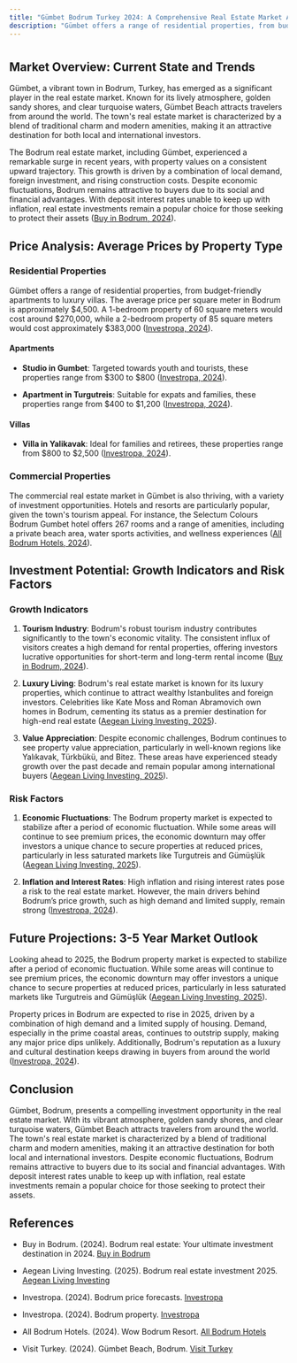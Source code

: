 ```yaml
---
title: "Gümbet Bodrum Turkey 2024: A Comprehensive Real Estate Market Analysis"
description: "Gümbet offers a range of residential properties, from budget-friendly apartments to luxury villas. The average price per square meter in Bodrum is approximately $4,500. A 1-bedroom property of 60 square meters would cost around $270,000, while a 2-bedroom property of 85 square meters would cost approximately $383,000"
---
```


#

## Market Overview: Current State and Trends

Gümbet, a vibrant town in Bodrum, Turkey, has emerged as a significant player in the real estate market. Known for its lively atmosphere, golden sandy shores, and clear turquoise waters, Gümbet Beach attracts travelers from around the world. The town's real estate market is characterized by a blend of traditional charm and modern amenities, making it an attractive destination for both local and international investors.

The Bodrum real estate market, including Gümbet, experienced a remarkable surge in recent years, with property values on a consistent upward trajectory. This growth is driven by a combination of local demand, foreign investment, and rising construction costs. Despite economic fluctuations, Bodrum remains attractive to buyers due to its social and financial advantages. With deposit interest rates unable to keep up with inflation, real estate investments remain a popular choice for those seeking to protect their assets ([Buy in Bodrum, 2024](https://www.buyinbodrum.com/post/bodrum-turkey-market-data-insights-january-2024)).

## Price Analysis: Average Prices by Property Type

### Residential Properties

Gümbet offers a range of residential properties, from budget-friendly apartments to luxury villas. The average price per square meter in Bodrum is approximately $4,500. A 1-bedroom property of 60 square meters would cost around $270,000, while a 2-bedroom property of 85 square meters would cost approximately $383,000 ([Investropa, 2024](https://investropa.com/blogs/news/bodrum-property)).

#### Apartments

* **Studio in Gumbet**: Targeted towards youth and tourists, these properties range from $300 to $800 ([Investropa, 2024](https://investropa.com/blogs/news/bodrum-property)).

* **Apartment in Turgutreis**: Suitable for expats and families, these properties range from $400 to $1,200 ([Investropa, 2024](https://investropa.com/blogs/news/bodrum-property)).

#### Villas

* **Villa in Yalikavak**: Ideal for families and retirees, these properties range from $800 to $2,500 ([Investropa, 2024](https://investropa.com/blogs/news/bodrum-property)).

### Commercial Properties

The commercial real estate market in Gümbet is also thriving, with a variety of investment opportunities. Hotels and resorts are particularly popular, given the town's tourism appeal. For instance, the Selectum Colours Bodrum Gumbet hotel offers 267 rooms and a range of amenities, including a private beach area, water sports activities, and wellness experiences ([All Bodrum Hotels, 2024](https://www.allbodrumhotels.org/en/property/wow-bodrum-resort.html)).

## Investment Potential: Growth Indicators and Risk Factors

### Growth Indicators

1. **Tourism Industry**: Bodrum's robust tourism industry contributes significantly to the town's economic vitality. The consistent influx of visitors creates a high demand for rental properties, offering investors lucrative opportunities for short-term and long-term rental income ([Buy in Bodrum, 2024](https://www.buyinbodrum.com/post/bodrum-real-estate-your-ultimate-investment-destination-in-2024)).

2. **Luxury Living**: Bodrum's real estate market is known for its luxury properties, which continue to attract wealthy Istanbulites and foreign investors. Celebrities like Kate Moss and Roman Abramovich own homes in Bodrum, cementing its status as a premier destination for high-end real estate ([Aegean Living Investing, 2025](https://aegeanlivinginvesting.com/bodrum-real-estate-investment-2025/)).

3. **Value Appreciation**: Despite economic challenges, Bodrum continues to see property value appreciation, particularly in well-known regions like Yalıkavak, Türkbükü, and Bitez. These areas have experienced steady growth over the past decade and remain popular among international buyers ([Aegean Living Investing, 2025](https://aegeanlivinginvesting.com/bodrum-real-estate-investment-2025/)).

### Risk Factors

1. **Economic Fluctuations**: The Bodrum property market is expected to stabilize after a period of economic fluctuation. While some areas will continue to see premium prices, the economic downturn may offer investors a unique chance to secure properties at reduced prices, particularly in less saturated markets like Turgutreis and Gümüşlük ([Aegean Living Investing, 2025](https://aegeanlivinginvesting.com/bodrum-real-estate-investment-2025/)).

2. **Inflation and Interest Rates**: High inflation and rising interest rates pose a risk to the real estate market. However, the main drivers behind Bodrum’s price growth, such as high demand and limited supply, remain strong ([Investropa, 2024](https://investropa.com/blogs/news/bodrum-price-forecasts)).

## Future Projections: 3-5 Year Market Outlook

Looking ahead to 2025, the Bodrum property market is expected to stabilize after a period of economic fluctuation. While some areas will continue to see premium prices, the economic downturn may offer investors a unique chance to secure properties at reduced prices, particularly in less saturated markets like Turgutreis and Gümüşlük ([Aegean Living Investing, 2025](https://aegeanlivinginvesting.com/bodrum-real-estate-investment-2025/)).

Property prices in Bodrum are expected to rise in 2025, driven by a combination of high demand and a limited supply of housing. Demand, especially in the prime coastal areas, continues to outstrip supply, making any major price dips unlikely. Additionally, Bodrum's reputation as a luxury and cultural destination keeps drawing in buyers from around the world ([Investropa, 2024](https://investropa.com/blogs/news/bodrum-price-forecasts)).

## Conclusion

Gümbet, Bodrum, presents a compelling investment opportunity in the real estate market. With its vibrant atmosphere, golden sandy shores, and clear turquoise waters, Gümbet Beach attracts travelers from around the world. The town's real estate market is characterized by a blend of traditional charm and modern amenities, making it an attractive destination for both local and international investors. Despite economic fluctuations, Bodrum remains attractive to buyers due to its social and financial advantages. With deposit interest rates unable to keep up with inflation, real estate investments remain a popular choice for those seeking to protect their assets.

## References

* Buy in Bodrum. (2024). Bodrum real estate: Your ultimate investment destination in 2024. [Buy in Bodrum](https://www.buyinbodrum.com/post/bodrum-real-estate-your-ultimate-investment-destination-in-2024)

* Aegean Living Investing. (2025). Bodrum real estate investment 2025. [Aegean Living Investing](https://aegeanlivinginvesting.com/bodrum-real-estate-investment-2025/)

* Investropa. (2024). Bodrum price forecasts. [Investropa](https://investropa.com/blogs/news/bodrum-price-forecasts)

* Investropa. (2024). Bodrum property. [Investropa](https://investropa.com/blogs/news/bodrum-property)

* All Bodrum Hotels. (2024). Wow Bodrum Resort. [All Bodrum Hotels](https://www.allbodrumhotels.org/en/property/wow-bodrum-resort.html)

* Visit Turkey. (2024). Gümbet Beach, Bodrum. [Visit Turkey](https://visitturkey.in/beach/gumbet-beach-bodrum/)